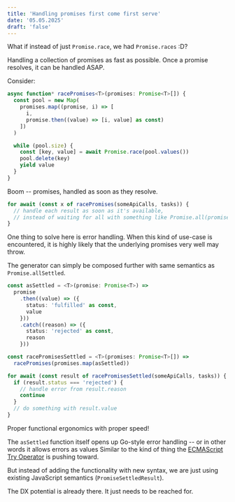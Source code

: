 ```yaml
---
title: 'Handling promises first come first serve'
date: '05.05.2025'
draft: 'false'
---
```


What if instead of just `Promise.race`, we had `Promise.races` :D?

Handling a collection of promises as fast as possible. Once a promise resolves, it can be handled ASAP.

Consider:

```ts
async function* racePromises<T>(promises: Promise<T>[]) {
  const pool = new Map(
    promises.map((promise, i) => [
      i,
      promise.then((value) => [i, value] as const)
    ])
  )

  while (pool.size) {
    const [key, value] = await Promise.race(pool.values())
    pool.delete(key)
    yield value
  }
}
```

Boom -- promises, handled as soon as they resolve.

```ts
for await (const x of racePromises(someApiCalls, tasks)) {
  // handle each result as soon as it's available,
  // instead of waiting for all with something like Promise.all(promises)
}
```

One thing to solve here is error handling. When this kind of use-case is encountered, it is highly likely that the underlying promises very well may throw.

The generator can simply be composed further with same semantics as `Promise.allSettled`.

```ts
const asSettled = <T>(promise: Promise<T>) =>
  promise
    .then((value) => ({
      status: 'fulfilled' as const,
      value
    }))
    .catch((reason) => ({
      status: 'rejected' as const,
      reason
    }))

const racePromisesSettled = <T>(promises: Promise<T>[]) =>
  racePromises(promises.map(asSettled))

for await (const result of racePromisesSettled(someApiCalls, tasks)) {
  if (result.status === 'rejected') {
    // handle error from result.reason
    continue
  }
  // do something with result.value
}
```

Proper functional ergonomics with proper speed!

The `asSettled` function itself opens up Go-style error handling -- or in other words it allows errors as values Similar to the kind of thing the [ECMAScript Try Operator](https://github.com/arthurfiorette/proposal-try-operator) is pushing toward.

But instead of adding the functionality with new syntax, we are just using existing JavaScript semantics (`PromiseSettledResult`).

The DX potential is already there. It just needs to be reached for.
